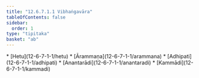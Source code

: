 ```yaml
---
title: "12.6.7.1.1 Vibhaṅgavāra"
tableOfContents: false
sidebar:
  order: 1
type: "tipitaka"
basket: "ab"
---
```



<DynamicBreadcrumb />



<TableOfContents>
* [Hetu](12-6-7-1-1/hetu)
* [Ārammaṇa](12-6-7-1-1/arammana)
* [Adhipati](12-6-7-1-1/adhipati)
* [Anantarādi](12-6-7-1-1/anantaradi)
* [Kammādi](12-6-7-1-1/kammadi)
</TableOfContents>